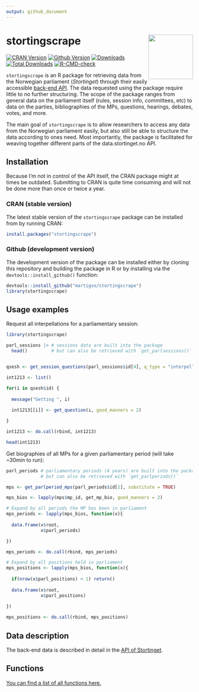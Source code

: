 ```yaml
---
output: github_document
---
```


# stortingscrape <img src="man/figures/stortingscrape.png" align="right" width="120"/>

<!-- badges: start -->
[![CRAN Version](http://www.r-pkg.org/badges/version/stortingscrape)](https://cran.r-project.org/package=stortingscrape)
[![Github Version](https://img.shields.io/github/r-package/v/martigso/stortingscrape?color=yellowgreen)](https://github.com/martigso/stortingscrape)
[![Downloads](http://cranlogs.r-pkg.org/badges/stortingscrape)](https://cran.r-project.org/package=stortingscrape)
[![Total Downloads](http://cranlogs.r-pkg.org/badges/grand-total/stortingscrape?color=orange)](https://cran.r-project.org/package=stortingscrape)
[![R-CMD-check](https://github.com/martigso/stortingscrape/actions/workflows/check-standard.yaml/badge.svg)](https://github.com/martigso/stortingscrape/actions/workflows/check-standard.yaml)
<!-- badges: end -->


`stortingscrape` is an R package for retrieving data from the Norwegian parliament
(*Stortinget*) through their easily accessible [back-end API](https://data.stortinget.no). 
The data
requested using the package require little to no further structuring. The scope
of the package ranges from general data on the
parliament itself (rules, session info, committees, etc) to data on the parties,
bibliographies of the MPs, questions, hearings, debates, votes, and more.

The main goal of `stortingscrape` is to allow researchers to access any data
from the Norwegian parliament easily, but also still be able to structure the
data according to ones need. Most importantly, the package is facilitated for
weaving together different parts of the data.stortinget.no API.

## Installation

Because I'm not in control of the API itself, the CRAN package might at times be
outdated. Submitting to CRAN is quite time consuming and will not be done more than
once or twice a year.

### CRAN (stable version)

The latest stable version of the `stortingscrape` package can be installed from 
by running CRAN:

```r
install.packages("stortingscrape")
```

### Github (development version)

The development version of the package can be installed either by cloning this 
repository and building the package in R or by installing via the 
`devtools::install_github()` function:

```r
devtools::install_github("martigso/stortingscrape")
library(stortingscrape)
```

## Usage examples

Request all interpellations for a parliamentary session:

```r

library(stortingscrape)

parl_sessions |> # sessions data are built into the package
  head()         # but can also be retrieved with `get_parlsessions()`


qsesh <- get_session_questions(parl_sessions$id[4], q_type = "interpellasjoner")

int1213 <- list()

for(i in qsesh$id) {
  
  message("Getting ", i)
  
  int1213[[i]] <- get_question(i, good_manners = 2)

}

int1213 <- do.call(rbind, int1213)

head(int1213)
```

Get biographies of all MPs for a given parliamentary period (will take ~30min to run):

```r

parl_periods # parliamentary periods (4 years) are built into the package,
             # but can also be retrieved with `get_parlperiods()`

mps <- get_parlperiod_mps(parl_periods$id[1], substitute = TRUE)

mps_bios <- lapply(mps$mp_id, get_mp_bio, good_manners = 2)

# Expand by all periods the MP has been in parliament
mps_periods <- lapply(mps_bios, function(x){
  
  data.frame(x$root,
             x$parl_periods)

})

mps_periods <- do.call(rbind, mps_periods)

# Expand by all positions held in parliament
mps_positions <- lapply(mps_bios, function(x){
  
  if(nrow(x$parl_positions) < 1) return()
  
  data.frame(x$root,
             x$parl_positions)
  
})

mps_positions <- do.call(rbind, mps_positions)

```

## Data description

The back-end data is described in detail in the 
[API of Stortinget](https://data.stortinget.no/dokumentasjon-og-hjelp/). 

## Functions

[You can find a list of all functions here.](https://martigso.github.io/stortingscrape/functions.html)
